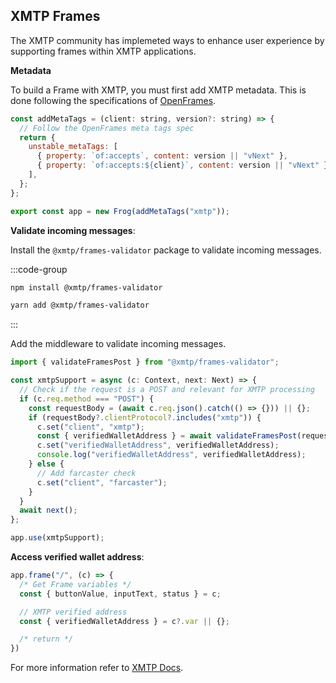
## XMTP Frames

The XMTP community has implemeted ways to enhance user experience by supporting frames within XMTP applications.

**Metadata**

To build a Frame with XMTP, you must first add XMTP metadata. This is done following the specifications of [OpenFrames](https://www.openframes.xy).

```jsx
const addMetaTags = (client: string, version?: string) => {
  // Follow the OpenFrames meta tags spec
  return {
    unstable_metaTags: [
      { property: `of:accepts`, content: version || "vNext" },
      { property: `of:accepts:${client}`, content: version || "vNext" },
    ],
  };
};

export const app = new Frog(addMetaTags("xmtp"));
```

**Validate incoming messages**:

Install the `@xmtp/frames-validator` package to validate incoming messages.

:::code-group

```bash [npm]
npm install @xmtp/frames-validator
```

```bash [yarn]
yarn add @xmtp/frames-validator
```
:::

Add the middleware to validate incoming messages.

```jsx
import { validateFramesPost } from "@xmtp/frames-validator";

const xmtpSupport = async (c: Context, next: Next) => {
  // Check if the request is a POST and relevant for XMTP processing
  if (c.req.method === "POST") {
    const requestBody = (await c.req.json().catch(() => {})) || {};
    if (requestBody?.clientProtocol?.includes("xmtp")) {
      c.set("client", "xmtp");
      const { verifiedWalletAddress } = await validateFramesPost(requestBody);
      c.set("verifiedWalletAddress", verifiedWalletAddress);
      console.log("verifiedWalletAddress", verifiedWalletAddress);
    } else {
      // Add farcaster check
      c.set("client", "farcaster");
    }
  }
  await next();
};

app.use(xmtpSupport);
```

**Access verified wallet address**:

```jsx
app.frame("/", (c) => {
  /* Get Frame variables */
  const { buttonValue, inputText, status } = c;

  // XMTP verified address
  const { verifiedWalletAddress } = c?.var || {};

  /* return */
})
```

For more information refer to [XMTP Docs](https://xmtp.org/docs/build/frames).